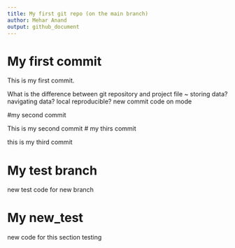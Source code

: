 ```yaml
---
title: My first git repo (on the main branch)
author: Mehar Anand
output: github_document
---
```


# My first commit

This is my first commit.

What is the difference between git repository and project file ~ storing data? navigating data? local reproducible? new commit code on mode


#my second commit

This is my second commit
# my thirs commit

this is my third commit

# My test branch

new test code for new branch

# My new_test
new code for this section testing